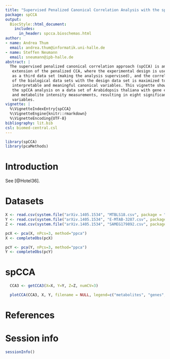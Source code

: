 ```yaml
---
title: "Supervised Penalized Canonical Correlation Analysis with the spCCA package"
package: spCCA
output:
  BiocStyle::html_document:
    includes:
      in_header: spcca.bioschemas.html
author:
- name: Andrea Thum
  email: andrea.thum@informatik.uni-halle.de
- name: Steffen Neumann
  email: sneumann@ipb-halle.de
abstract: |
  The supervised penalized canonical correlation approach (spCCA) is an 
   extension of the penalized CCA, where the experimental design is used 
   as a third data set (making the analysis supervised), and the correlation 
   of the biological data sets with the design data set is maximized to find 
   interpretable and meaningful canonical variables. This vignette shows 
   the spCCA analysis on a data set of Arabidopsis thaliana with gene expression 
   and metabolite intensity measurements, resulting in eight significant canonical
   variables. 
vignette: |
  %\VignetteIndexEntry{spCCA}
  %\VignetteEngine{knitr::rmarkdown}
  %\VignetteEncoding{UTF-8}
bibliography: lit.bib
csl: biomed-central.csl
---
```


```r
library(spCCA)
library(pcaMethods)
```

# Introduction

See [@Hotel36].

# Datasets

```r
X <- read.csv(system.file("arXiv.1405.1534", "MTBLS18.csv", package = "spCCA"))
Y <- read.csv(system.file("arXiv.1405.1534", "E-MTAB-3287.csv", package = "spCCA"))
Z <- read.csv(system.file("arXiv.1405.1534", "SAMEG179892.csv", package = "spCCA"))

pcX <- pca(X, nPcs=3, method="ppca")
X <- completeObs(pcX)

pcY <- pca(Y, nPcs=3, method="ppca")
Y <- completeObs(pcY)

```

# spCCA

```r
  CCA3 <- getCCA3(X=X, Y=Y, Z=Z, numCV=3)
```

```r
  plotCCA(CCA3, X, Y, filename = NULL, legend=c("metabolites", "genes", "design"))
```




# References {.unnumbered}


# Session info

```r
sessionInfo()
```
